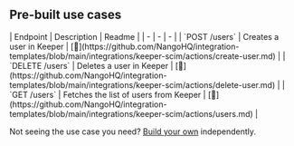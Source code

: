 
## Pre-built use cases

<AccordionGroup>


<Accordion title="Users">
| Endpoint | Description | Readme |
| - | - | - |
| `POST /users` | Creates a user in Keeper | [🔗](https://github.com/NangoHQ/integration-templates/blob/main/integrations/keeper-scim/actions/create-user.md) |
| `DELETE /users` | Deletes a user in Keeper | [🔗](https://github.com/NangoHQ/integration-templates/blob/main/integrations/keeper-scim/actions/delete-user.md) |
| `GET /users` | Fetches the list of users from Keeper | [🔗](https://github.com/NangoHQ/integration-templates/blob/main/integrations/keeper-scim/actions/users.md) |
</Accordion>

</AccordionGroup>

<Tip>Not seeing the use case you need? [Build your own](https://nango.dev/slack) independently.</Tip>
